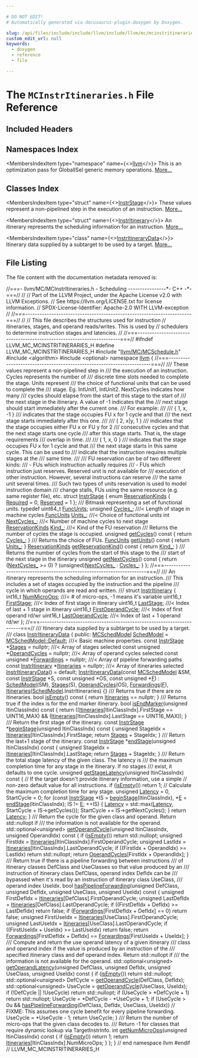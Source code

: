 ```yaml
---

# DO NOT EDIT!
# Automatically generated via docusaurus-plugin-doxygen by Doxygen.

slug: /api/files/include/include/llvm/include/llvm/mc/mcinstritineraries-h
custom_edit_url: null
keywords:
  - doxygen
  - reference
  - file

---
```





# The `MCInstrItineraries.h` File Reference

<DoxygenPage pluginConfig={pluginConfig}>



## Included Headers

<IncludesList>
<IncludesListItem
  filePath="llvm/MC/MCSchedule.h"
  permalink="/docs/api/files/include/include/llvm/include/llvm/mc/mcschedule-h"
  isLocal="true" />
<IncludesListItem
  filePath="algorithm"
  permalink=""
  isLocal="false" />
<IncludesListItem
  filePath="optional"
  permalink=""
  isLocal="false" />
</IncludesList>

## Namespaces Index

<MembersIndex>

<MembersIndexItem
  type="namespace"
  name={<><a href="/docs/api/namespaces/llvm">llvm</a></>}>
This is an optimization pass for GlobalISel generic memory operations. <a href="/docs/api/namespaces/llvm/#details">More...</a>
</MembersIndexItem>

</MembersIndex>

## Classes Index

<MembersIndex>

<MembersIndexItem
  type="struct"
  name={<><a href="/docs/api/structs/llvm/instrstage">InstrStage</a></>}>
These values represent a non-pipelined step in the execution of an instruction. <a href="/docs/api/structs/llvm/instrstage/#details">More...</a>
</MembersIndexItem>

<MembersIndexItem
  type="struct"
  name={<><a href="/docs/api/structs/llvm/instritinerary">InstrItinerary</a></>}>
An itinerary represents the scheduling information for an instruction. <a href="/docs/api/structs/llvm/instritinerary/#details">More...</a>
</MembersIndexItem>

<MembersIndexItem
  type="class"
  name={<><a href="/docs/api/classes/llvm/instritinerarydata">InstrItineraryData</a></>}>
Itinerary data supplied by a subtarget to be used by a target. <a href="/docs/api/classes/llvm/instritinerarydata/#details">More...</a>
</MembersIndexItem>

</MembersIndex>


## File Listing

The file content with the documentation metadata removed is:

<ProgramListing>

<Link id="l00001" /><CodeLine lineNumber="1"><Highlight kind="comment">//===- llvm/MC/MCInstrItineraries.h - Scheduling ----------------&#42;- C++ -&#42;-===//</Highlight><Highlight kind="normal"></Highlight></CodeLine>
<Link id="l00002" /><CodeLine lineNumber="2"><Highlight kind="normal"></Highlight><Highlight kind="comment">//</Highlight><Highlight kind="normal"></Highlight></CodeLine>
<Link id="l00003" /><CodeLine lineNumber="3"><Highlight kind="normal"></Highlight><Highlight kind="comment">// Part of the LLVM Project, under the Apache License v2.0 with LLVM Exceptions.</Highlight><Highlight kind="normal"></Highlight></CodeLine>
<Link id="l00004" /><CodeLine lineNumber="4"><Highlight kind="normal"></Highlight><Highlight kind="comment">// See https://llvm.org/LICENSE.txt for license information.</Highlight><Highlight kind="normal"></Highlight></CodeLine>
<Link id="l00005" /><CodeLine lineNumber="5"><Highlight kind="normal"></Highlight><Highlight kind="comment">// SPDX-License-Identifier: Apache-2.0 WITH LLVM-exception</Highlight><Highlight kind="normal"></Highlight></CodeLine>
<Link id="l00006" /><CodeLine lineNumber="6"><Highlight kind="normal"></Highlight><Highlight kind="comment">//</Highlight><Highlight kind="normal"></Highlight></CodeLine>
<Link id="l00007" /><CodeLine lineNumber="7"><Highlight kind="normal"></Highlight><Highlight kind="comment">//===----------------------------------------------------------------------===//</Highlight><Highlight kind="normal"></Highlight></CodeLine>
<Link id="l00008" /><CodeLine lineNumber="8"><Highlight kind="normal"></Highlight><Highlight kind="comment">//</Highlight><Highlight kind="normal"></Highlight></CodeLine>
<Link id="l00009" /><CodeLine lineNumber="9"><Highlight kind="normal"></Highlight><Highlight kind="comment">// This file describes the structures used for instruction</Highlight><Highlight kind="normal"></Highlight></CodeLine>
<Link id="l00010" /><CodeLine lineNumber="10"><Highlight kind="normal"></Highlight><Highlight kind="comment">// itineraries, stages, and operand reads/writes.  This is used by</Highlight><Highlight kind="normal"></Highlight></CodeLine>
<Link id="l00011" /><CodeLine lineNumber="11"><Highlight kind="normal"></Highlight><Highlight kind="comment">// schedulers to determine instruction stages and latencies.</Highlight><Highlight kind="normal"></Highlight></CodeLine>
<Link id="l00012" /><CodeLine lineNumber="12"><Highlight kind="normal"></Highlight><Highlight kind="comment">//</Highlight><Highlight kind="normal"></Highlight></CodeLine>
<Link id="l00013" /><CodeLine lineNumber="13"><Highlight kind="normal"></Highlight><Highlight kind="comment">//===----------------------------------------------------------------------===//</Highlight><Highlight kind="normal"></Highlight></CodeLine>
<Link id="l00014" /><CodeLine lineNumber="14"><Highlight kind="normal"></Highlight></CodeLine>
<Link id="l00015" /><CodeLine lineNumber="15"><Highlight kind="normal"></Highlight><Highlight kind="preprocessor">#ifndef LLVM&#95;MC&#95;MCINSTRITINERARIES&#95;H</Highlight><Highlight kind="normal"></Highlight></CodeLine>
<Link id="l00016" /><CodeLine lineNumber="16"><Highlight kind="normal"></Highlight><Highlight kind="preprocessor">#define LLVM&#95;MC&#95;MCINSTRITINERARIES&#95;H</Highlight><Highlight kind="normal"></Highlight></CodeLine>
<Link id="l00017" /><CodeLine lineNumber="17"><Highlight kind="normal"></Highlight></CodeLine>
<Link id="l00018" /><CodeLine lineNumber="18"><Highlight kind="normal"></Highlight><Highlight kind="preprocessor">#include &quot;<a href="/docs/api/files/include/include/llvm/include/llvm/mc/mcschedule-h">llvm/MC/MCSchedule.h</a>&quot;</Highlight><Highlight kind="normal"></Highlight></CodeLine>
<Link id="l00019" /><CodeLine lineNumber="19"><Highlight kind="normal"></Highlight><Highlight kind="preprocessor">#include &lt;algorithm&gt;</Highlight><Highlight kind="normal"></Highlight></CodeLine>
<Link id="l00020" /><CodeLine lineNumber="20"><Highlight kind="normal"></Highlight><Highlight kind="preprocessor">#include &lt;optional&gt;</Highlight><Highlight kind="normal"></Highlight></CodeLine>
<Link id="l00021" /><CodeLine lineNumber="21"><Highlight kind="normal"></Highlight></CodeLine>
<Link id="l00022" /><CodeLine lineNumber="22"><Highlight kind="normal"></Highlight><Highlight kind="keyword">namespace </Highlight><Highlight kind="normal"><a href="/docs/api/namespaces/llvm">llvm</a> &#123;</Highlight></CodeLine>
<Link id="l00023" /><CodeLine lineNumber="23"><Highlight kind="normal"></Highlight></CodeLine>
<Link id="l00024" /><CodeLine lineNumber="24"><Highlight kind="normal"></Highlight><Highlight kind="comment">//===----------------------------------------------------------------------===//</Highlight><Highlight kind="comment"></Highlight></CodeLine>
<Link id="l00025" /><CodeLine lineNumber="25"><Highlight kind="comment">/// These values represent a non-pipelined step in</Highlight></CodeLine>
<Link id="l00026" /><CodeLine lineNumber="26"><Highlight kind="comment">/// the execution of an instruction.  Cycles represents the number of</Highlight></CodeLine>
<Link id="l00027" /><CodeLine lineNumber="27"><Highlight kind="comment">/// discrete time slots needed to complete the stage.  Units represent</Highlight></CodeLine>
<Link id="l00028" /><CodeLine lineNumber="28"><Highlight kind="comment">/// the choice of functional units that can be used to complete the</Highlight></CodeLine>
<Link id="l00029" /><CodeLine lineNumber="29"><Highlight kind="comment">/// stage.  Eg. IntUnit1, IntUnit2. NextCycles indicates how many</Highlight></CodeLine>
<Link id="l00030" /><CodeLine lineNumber="30"><Highlight kind="comment">/// cycles should elapse from the start of this stage to the start of</Highlight></CodeLine>
<Link id="l00031" /><CodeLine lineNumber="31"><Highlight kind="comment">/// the next stage in the itinerary. A value of -1 indicates that the</Highlight></CodeLine>
<Link id="l00032" /><CodeLine lineNumber="32"><Highlight kind="comment">/// next stage should start immediately after the current one.</Highlight></CodeLine>
<Link id="l00033" /><CodeLine lineNumber="33"><Highlight kind="comment">/// For example:</Highlight></CodeLine>
<Link id="l00034" /><CodeLine lineNumber="34"><Highlight kind="comment">///</Highlight></CodeLine>
<Link id="l00035" /><CodeLine lineNumber="35"><Highlight kind="comment">///   &#123; 1, x, -1 &#125;</Highlight></CodeLine>
<Link id="l00036" /><CodeLine lineNumber="36"><Highlight kind="comment">///      indicates that the stage occupies FU x for 1 cycle and that</Highlight></CodeLine>
<Link id="l00037" /><CodeLine lineNumber="37"><Highlight kind="comment">///      the next stage starts immediately after this one.</Highlight></CodeLine>
<Link id="l00038" /><CodeLine lineNumber="38"><Highlight kind="comment">///</Highlight></CodeLine>
<Link id="l00039" /><CodeLine lineNumber="39"><Highlight kind="comment">///   &#123; 2, x|y, 1 &#125;</Highlight></CodeLine>
<Link id="l00040" /><CodeLine lineNumber="40"><Highlight kind="comment">///      indicates that the stage occupies either FU x or FU y for 2</Highlight></CodeLine>
<Link id="l00041" /><CodeLine lineNumber="41"><Highlight kind="comment">///      consecutive cycles and that the next stage starts one cycle</Highlight></CodeLine>
<Link id="l00042" /><CodeLine lineNumber="42"><Highlight kind="comment">///      after this stage starts. That is, the stage requirements</Highlight></CodeLine>
<Link id="l00043" /><CodeLine lineNumber="43"><Highlight kind="comment">///      overlap in time.</Highlight></CodeLine>
<Link id="l00044" /><CodeLine lineNumber="44"><Highlight kind="comment">///</Highlight></CodeLine>
<Link id="l00045" /><CodeLine lineNumber="45"><Highlight kind="comment">///   &#123; 1, x, 0 &#125;</Highlight></CodeLine>
<Link id="l00046" /><CodeLine lineNumber="46"><Highlight kind="comment">///      indicates that the stage occupies FU x for 1 cycle and that</Highlight></CodeLine>
<Link id="l00047" /><CodeLine lineNumber="47"><Highlight kind="comment">///      the next stage starts in this same cycle. This can be used to</Highlight></CodeLine>
<Link id="l00048" /><CodeLine lineNumber="48"><Highlight kind="comment">///      indicate that the instruction requires multiple stages at the</Highlight></CodeLine>
<Link id="l00049" /><CodeLine lineNumber="49"><Highlight kind="comment">///      same time.</Highlight></CodeLine>
<Link id="l00050" /><CodeLine lineNumber="50"><Highlight kind="comment">///</Highlight></CodeLine>
<Link id="l00051" /><CodeLine lineNumber="51"><Highlight kind="comment">/// FU reservation can be of two different kinds:</Highlight></CodeLine>
<Link id="l00052" /><CodeLine lineNumber="52"><Highlight kind="comment">///  - FUs which instruction actually requires</Highlight></CodeLine>
<Link id="l00053" /><CodeLine lineNumber="53"><Highlight kind="comment">///  - FUs which instruction just reserves. Reserved unit is not available for</Highlight></CodeLine>
<Link id="l00054" /><CodeLine lineNumber="54"><Highlight kind="comment">///    execution of other instruction. However, several instructions can reserve</Highlight></CodeLine>
<Link id="l00055" /><CodeLine lineNumber="55"><Highlight kind="comment">///    the same unit several times.</Highlight></CodeLine>
<Link id="l00056" /><CodeLine lineNumber="56"><Highlight kind="comment">/// Such two types of units reservation is used to model instruction domain</Highlight></CodeLine>
<Link id="l00057" /><CodeLine lineNumber="57"><Highlight kind="comment">/// change stalls, FUs using the same resource (e.g. same register file), etc.</Highlight><Highlight kind="normal"></Highlight></CodeLine>
<Link id="l00058" /><CodeLine lineNumber="58"><Highlight kind="normal"></Highlight></CodeLine>
<Link id="l00059" /><CodeLine lineNumber="59" lineLink="/docs/api/structs/llvm/instrstage"><Highlight kind="normal"></Highlight><Highlight kind="keyword">struct </Highlight><Highlight kind="normal"><a href="/docs/api/structs/llvm/instrstage">InstrStage</a> &#123;</Highlight></CodeLine>
<Link id="l00060" /><CodeLine lineNumber="60" lineLink="/docs/api/structs/llvm/instrstage/#a0c36089f8d92b1bcb9c0a582d42aa106"><Highlight kind="normal">  </Highlight><Highlight kind="keyword">enum</Highlight><Highlight kind="normal"> <a href="/docs/api/structs/llvm/instrstage/#a0c36089f8d92b1bcb9c0a582d42aa106">ReservationKinds</a> &#123;</Highlight></CodeLine>
<Link id="l00061" /><CodeLine lineNumber="61" lineLink="/docs/api/structs/llvm/instrstage/#a0c36089f8d92b1bcb9c0a582d42aa106a7774578153e4ca5a7299d1f42395ae6e"><Highlight kind="normal">    <a href="/docs/api/structs/llvm/instrstage/#a0c36089f8d92b1bcb9c0a582d42aa106a7774578153e4ca5a7299d1f42395ae6e">Required</a> = 0,</Highlight></CodeLine>
<Link id="l00062" /><CodeLine lineNumber="62" lineLink="/docs/api/structs/llvm/instrstage/#a0c36089f8d92b1bcb9c0a582d42aa106adb675fc15885dfb7a1666cc046ac7ba5"><Highlight kind="normal">    <a href="/docs/api/structs/llvm/instrstage/#a0c36089f8d92b1bcb9c0a582d42aa106adb675fc15885dfb7a1666cc046ac7ba5">Reserved</a> = 1</Highlight></CodeLine>
<Link id="l00063" /><CodeLine lineNumber="63"><Highlight kind="normal">  &#125;;</Highlight></CodeLine>
<Link id="l00064" /><CodeLine lineNumber="64"><Highlight kind="normal"></Highlight><Highlight kind="comment"></Highlight></CodeLine>
<Link id="l00065" /><CodeLine lineNumber="65"><Highlight kind="comment">  /// Bitmask representing a set of functional units.</Highlight><Highlight kind="normal"></Highlight></CodeLine>
<Link id="l00066" /><CodeLine lineNumber="66" lineLink="/docs/api/structs/llvm/instrstage/#a28207c85d95c7a0d901b2d8dbc37b6e3"><Highlight kind="normal">  </Highlight><Highlight kind="keyword">typedef</Highlight><Highlight kind="normal"> uint64&#95;t <a href="/docs/api/structs/llvm/instrstage/#a28207c85d95c7a0d901b2d8dbc37b6e3">FuncUnits</a>;</Highlight></CodeLine>
<Link id="l00067" /><CodeLine lineNumber="67"><Highlight kind="normal"></Highlight></CodeLine>
<Link id="l00068" /><CodeLine lineNumber="68" lineLink="/docs/api/structs/llvm/instrstage/#aa8614d31923c695646f6e53413e25aca"><Highlight kind="normal">  </Highlight><Highlight kind="keywordtype">unsigned</Highlight><Highlight kind="normal"> <a href="/docs/api/structs/llvm/instrstage/#aa8614d31923c695646f6e53413e25aca">Cycles&#95;</a>;  </Highlight><Highlight kind="comment">///&lt; Length of stage in machine cycles</Highlight><Highlight kind="normal"></Highlight></CodeLine>
<Link id="l00069" /><CodeLine lineNumber="69" lineLink="/docs/api/structs/llvm/instrstage/#a91dae4825b72bebff6c096e43cf4323b"><Highlight kind="normal">  <a href="/docs/api/structs/llvm/instrstage/#a28207c85d95c7a0d901b2d8dbc37b6e3">FuncUnits</a> <a href="/docs/api/structs/llvm/instrstage/#a91dae4825b72bebff6c096e43cf4323b">Units&#95;</a>;  </Highlight><Highlight kind="comment">///&lt; Choice of functional units</Highlight><Highlight kind="normal"></Highlight></CodeLine>
<Link id="l00070" /><CodeLine lineNumber="70" lineLink="/docs/api/structs/llvm/instrstage/#af3857eab7c0ff1a4733397f8d0f8b18e"><Highlight kind="normal">  </Highlight><Highlight kind="keywordtype">int</Highlight><Highlight kind="normal"> <a href="/docs/api/structs/llvm/instrstage/#af3857eab7c0ff1a4733397f8d0f8b18e">NextCycles&#95;</a>;   </Highlight><Highlight kind="comment">///&lt; Number of machine cycles to next stage</Highlight><Highlight kind="normal"></Highlight></CodeLine>
<Link id="l00071" /><CodeLine lineNumber="71" lineLink="/docs/api/structs/llvm/instrstage/#af5320a11af396a0abeddfce816e119ac"><Highlight kind="normal">  <a href="/docs/api/structs/llvm/instrstage/#a0c36089f8d92b1bcb9c0a582d42aa106">ReservationKinds</a> <a href="/docs/api/structs/llvm/instrstage/#af5320a11af396a0abeddfce816e119ac">Kind&#95;</a>; </Highlight><Highlight kind="comment">///&lt; Kind of the FU reservation</Highlight><Highlight kind="normal"></Highlight></CodeLine>
<Link id="l00072" /><CodeLine lineNumber="72"><Highlight kind="normal"></Highlight><Highlight kind="comment"></Highlight></CodeLine>
<Link id="l00073" /><CodeLine lineNumber="73"><Highlight kind="comment">  /// Returns the number of cycles the stage is occupied.</Highlight><Highlight kind="normal"></Highlight></CodeLine>
<Link id="l00074" /><CodeLine lineNumber="74" lineLink="/docs/api/structs/llvm/instrstage/#aebf0765776840275f39418c68660b53a"><Highlight kind="normal">  </Highlight><Highlight kind="keywordtype">unsigned</Highlight><Highlight kind="normal"> <a href="/docs/api/structs/llvm/instrstage/#aebf0765776840275f39418c68660b53a">getCycles</a>()</Highlight><Highlight kind="keyword"> const </Highlight><Highlight kind="normal">&#123;</Highlight></CodeLine>
<Link id="l00075" /><CodeLine lineNumber="75"><Highlight kind="normal">    </Highlight><Highlight kind="keywordflow">return</Highlight><Highlight kind="normal"> <a href="/docs/api/structs/llvm/instrstage/#aa8614d31923c695646f6e53413e25aca">Cycles&#95;</a>;</Highlight></CodeLine>
<Link id="l00076" /><CodeLine lineNumber="76"><Highlight kind="normal">  &#125;</Highlight></CodeLine>
<Link id="l00077" /><CodeLine lineNumber="77"><Highlight kind="normal"></Highlight><Highlight kind="comment"></Highlight></CodeLine>
<Link id="l00078" /><CodeLine lineNumber="78"><Highlight kind="comment">  /// Returns the choice of FUs.</Highlight><Highlight kind="normal"></Highlight></CodeLine>
<Link id="l00079" /><CodeLine lineNumber="79" lineLink="/docs/api/structs/llvm/instrstage/#a8142eb541d0907bee0312e4b5421f62a"><Highlight kind="normal">  <a href="/docs/api/structs/llvm/instrstage/#a28207c85d95c7a0d901b2d8dbc37b6e3">FuncUnits</a> <a href="/docs/api/structs/llvm/instrstage/#a8142eb541d0907bee0312e4b5421f62a">getUnits</a>()</Highlight><Highlight kind="keyword"> const </Highlight><Highlight kind="normal">&#123;</Highlight></CodeLine>
<Link id="l00080" /><CodeLine lineNumber="80"><Highlight kind="normal">    </Highlight><Highlight kind="keywordflow">return</Highlight><Highlight kind="normal"> <a href="/docs/api/structs/llvm/instrstage/#a91dae4825b72bebff6c096e43cf4323b">Units&#95;</a>;</Highlight></CodeLine>
<Link id="l00081" /><CodeLine lineNumber="81"><Highlight kind="normal">  &#125;</Highlight></CodeLine>
<Link id="l00082" /><CodeLine lineNumber="82"><Highlight kind="normal"></Highlight></CodeLine>
<Link id="l00083" /><CodeLine lineNumber="83" lineLink="/docs/api/structs/llvm/instrstage/#a8fe8e670a185825427da4f9566bc7639"><Highlight kind="normal">  <a href="/docs/api/structs/llvm/instrstage/#a0c36089f8d92b1bcb9c0a582d42aa106">ReservationKinds</a> <a href="/docs/api/structs/llvm/instrstage/#a8fe8e670a185825427da4f9566bc7639">getReservationKind</a>()</Highlight><Highlight kind="keyword"> const </Highlight><Highlight kind="normal">&#123;</Highlight></CodeLine>
<Link id="l00084" /><CodeLine lineNumber="84"><Highlight kind="normal">    </Highlight><Highlight kind="keywordflow">return</Highlight><Highlight kind="normal"> <a href="/docs/api/structs/llvm/instrstage/#af5320a11af396a0abeddfce816e119ac">Kind&#95;</a>;</Highlight></CodeLine>
<Link id="l00085" /><CodeLine lineNumber="85"><Highlight kind="normal">  &#125;</Highlight></CodeLine>
<Link id="l00086" /><CodeLine lineNumber="86"><Highlight kind="normal"></Highlight><Highlight kind="comment"></Highlight></CodeLine>
<Link id="l00087" /><CodeLine lineNumber="87"><Highlight kind="comment">  /// Returns the number of cycles from the start of this stage to the</Highlight></CodeLine>
<Link id="l00088" /><CodeLine lineNumber="88"><Highlight kind="comment">  /// start of the next stage in the itinerary</Highlight><Highlight kind="normal"></Highlight></CodeLine>
<Link id="l00089" /><CodeLine lineNumber="89" lineLink="/docs/api/structs/llvm/instrstage/#a5aa7dea955d1ca8ddc402be471a188af"><Highlight kind="normal">  </Highlight><Highlight kind="keywordtype">unsigned</Highlight><Highlight kind="normal"> <a href="/docs/api/structs/llvm/instrstage/#a5aa7dea955d1ca8ddc402be471a188af">getNextCycles</a>()</Highlight><Highlight kind="keyword"> const </Highlight><Highlight kind="normal">&#123;</Highlight></CodeLine>
<Link id="l00090" /><CodeLine lineNumber="90"><Highlight kind="normal">    </Highlight><Highlight kind="keywordflow">return</Highlight><Highlight kind="normal"> (<a href="/docs/api/structs/llvm/instrstage/#af3857eab7c0ff1a4733397f8d0f8b18e">NextCycles&#95;</a> &gt;= 0) ? (unsigned)<a href="/docs/api/structs/llvm/instrstage/#af3857eab7c0ff1a4733397f8d0f8b18e">NextCycles&#95;</a> : <a href="/docs/api/structs/llvm/instrstage/#aa8614d31923c695646f6e53413e25aca">Cycles&#95;</a>;</Highlight></CodeLine>
<Link id="l00091" /><CodeLine lineNumber="91"><Highlight kind="normal">  &#125;</Highlight></CodeLine>
<Link id="l00092" /><CodeLine lineNumber="92"><Highlight kind="normal">&#125;;</Highlight></CodeLine>
<Link id="l00093" /><CodeLine lineNumber="93"><Highlight kind="normal"></Highlight></CodeLine>
<Link id="l00094" /><CodeLine lineNumber="94"><Highlight kind="normal"></Highlight><Highlight kind="comment">//===----------------------------------------------------------------------===//</Highlight><Highlight kind="comment"></Highlight></CodeLine>
<Link id="l00095" /><CodeLine lineNumber="95"><Highlight kind="comment">/// An itinerary represents the scheduling information for an instruction.</Highlight></CodeLine>
<Link id="l00096" /><CodeLine lineNumber="96"><Highlight kind="comment">/// This includes a set of stages occupied by the instruction and the pipeline</Highlight></CodeLine>
<Link id="l00097" /><CodeLine lineNumber="97"><Highlight kind="comment">/// cycle in which operands are read and written.</Highlight></CodeLine>
<Link id="l00098" /><CodeLine lineNumber="98"><Highlight kind="comment">///</Highlight><Highlight kind="normal"></Highlight></CodeLine>
<Link id="l00099" /><CodeLine lineNumber="99" lineLink="/docs/api/structs/llvm/instritinerary"><Highlight kind="normal"></Highlight><Highlight kind="keyword">struct </Highlight><Highlight kind="normal"><a href="/docs/api/structs/llvm/instritinerary">InstrItinerary</a> &#123;</Highlight></CodeLine>
<Link id="l00100" /><CodeLine lineNumber="100" lineLink="/docs/api/structs/llvm/instritinerary/#ab5722223e783802fc7c3cfb7cdd98025"><Highlight kind="normal">  int16&#95;t  <a href="/docs/api/structs/llvm/instritinerary/#ab5722223e783802fc7c3cfb7cdd98025">NumMicroOps</a>;        </Highlight><Highlight kind="comment">///&lt; # of micro-ops, -1 means it&#39;s variable</Highlight><Highlight kind="normal"></Highlight></CodeLine>
<Link id="l00101" /><CodeLine lineNumber="101" lineLink="/docs/api/structs/llvm/instritinerary/#ab38a073e4042fb9d126a2d3df85da0bc"><Highlight kind="normal">  uint16&#95;t <a href="/docs/api/structs/llvm/instritinerary/#ab38a073e4042fb9d126a2d3df85da0bc">FirstStage</a>;         </Highlight><Highlight kind="comment">///&lt; Index of first stage in itinerary</Highlight><Highlight kind="normal"></Highlight></CodeLine>
<Link id="l00102" /><CodeLine lineNumber="102" lineLink="/docs/api/structs/llvm/instritinerary/#abbb5d8755dad51fc9c45c83238caef59"><Highlight kind="normal">  uint16&#95;t <a href="/docs/api/structs/llvm/instritinerary/#abbb5d8755dad51fc9c45c83238caef59">LastStage</a>;          </Highlight><Highlight kind="comment">///&lt; Index of last + 1 stage in itinerary</Highlight><Highlight kind="normal"></Highlight></CodeLine>
<Link id="l00103" /><CodeLine lineNumber="103" lineLink="/docs/api/structs/llvm/instritinerary/#a51c62937170bb6afcfa530a01bb97641"><Highlight kind="normal">  uint16&#95;t <a href="/docs/api/structs/llvm/instritinerary/#a51c62937170bb6afcfa530a01bb97641">FirstOperandCycle</a>;  </Highlight><Highlight kind="comment">///&lt; Index of first operand rd/wr</Highlight><Highlight kind="normal"></Highlight></CodeLine>
<Link id="l00104" /><CodeLine lineNumber="104" lineLink="/docs/api/structs/llvm/instritinerary/#a2d7fd5ca15ffa501b64cca12241b8177"><Highlight kind="normal">  uint16&#95;t <a href="/docs/api/structs/llvm/instritinerary/#a2d7fd5ca15ffa501b64cca12241b8177">LastOperandCycle</a>;   </Highlight><Highlight kind="comment">///&lt; Index of last + 1 operand rd/wr</Highlight><Highlight kind="normal"></Highlight></CodeLine>
<Link id="l00105" /><CodeLine lineNumber="105"><Highlight kind="normal">&#125;;</Highlight></CodeLine>
<Link id="l00106" /><CodeLine lineNumber="106"><Highlight kind="normal"></Highlight></CodeLine>
<Link id="l00107" /><CodeLine lineNumber="107"><Highlight kind="normal"></Highlight><Highlight kind="comment">//===----------------------------------------------------------------------===//</Highlight><Highlight kind="comment"></Highlight></CodeLine>
<Link id="l00108" /><CodeLine lineNumber="108"><Highlight kind="comment">/// Itinerary data supplied by a subtarget to be used by a target.</Highlight></CodeLine>
<Link id="l00109" /><CodeLine lineNumber="109"><Highlight kind="comment">///</Highlight><Highlight kind="normal"></Highlight></CodeLine>
<Link id="l00110" /><CodeLine lineNumber="110" lineLink="/docs/api/classes/llvm/instritinerarydata"><Highlight kind="normal"></Highlight><Highlight kind="keyword">class </Highlight><Highlight kind="normal"><a href="/docs/api/classes/llvm/instritinerarydata/#ac56cf30888e6ece9481d748dc06eca78">InstrItineraryData</a> &#123;</Highlight></CodeLine>
<Link id="l00111" /><CodeLine lineNumber="111"><Highlight kind="normal"></Highlight><Highlight kind="keyword">public</Highlight><Highlight kind="normal">:</Highlight></CodeLine>
<Link id="l00112" /><CodeLine lineNumber="112" lineLink="/docs/api/classes/llvm/instritinerarydata/#a869c0916b27a3b9990abe48e2ff9b3c6"><Highlight kind="normal">  <a href="/docs/api/structs/llvm/mcschedmodel">MCSchedModel</a> <a href="/docs/api/classes/llvm/instritinerarydata/#a869c0916b27a3b9990abe48e2ff9b3c6">SchedModel</a> =</Highlight></CodeLine>
<Link id="l00113" /><CodeLine lineNumber="113"><Highlight kind="normal">      <a href="/docs/api/structs/llvm/mcschedmodel/#a090d8f8a40ae8bd7f4ac776d186d0203">MCSchedModel::Default</a>;               </Highlight><Highlight kind="comment">///&lt; Basic machine properties.</Highlight><Highlight kind="normal"></Highlight></CodeLine>
<Link id="l00114" /><CodeLine lineNumber="114" lineLink="/docs/api/classes/llvm/instritinerarydata/#a2a932c41180f005df409d7a78ab84d45"><Highlight kind="normal">  </Highlight><Highlight kind="keyword">const</Highlight><Highlight kind="normal"> <a href="/docs/api/structs/llvm/instrstage">InstrStage</a> &#42;<a href="/docs/api/classes/llvm/instritinerarydata/#a2a932c41180f005df409d7a78ab84d45">Stages</a> = </Highlight><Highlight kind="keyword">nullptr</Highlight><Highlight kind="normal">;      </Highlight><Highlight kind="comment">///&lt; Array of stages selected</Highlight><Highlight kind="normal"></Highlight></CodeLine>
<Link id="l00115" /><CodeLine lineNumber="115" lineLink="/docs/api/classes/llvm/instritinerarydata/#ae7f429bbda07a9bc2cec72092dfd1a97"><Highlight kind="normal">  </Highlight><Highlight kind="keyword">const</Highlight><Highlight kind="normal"> </Highlight><Highlight kind="keywordtype">unsigned</Highlight><Highlight kind="normal"> &#42;<a href="/docs/api/classes/llvm/instritinerarydata/#ae7f429bbda07a9bc2cec72092dfd1a97">OperandCycles</a> = </Highlight><Highlight kind="keyword">nullptr</Highlight><Highlight kind="normal">; </Highlight><Highlight kind="comment">///&lt; Array of operand cycles selected</Highlight><Highlight kind="normal"></Highlight></CodeLine>
<Link id="l00116" /><CodeLine lineNumber="116" lineLink="/docs/api/classes/llvm/instritinerarydata/#ac2d1dc9148e002610c21c5644f412eeb"><Highlight kind="normal">  </Highlight><Highlight kind="keyword">const</Highlight><Highlight kind="normal"> </Highlight><Highlight kind="keywordtype">unsigned</Highlight><Highlight kind="normal"> &#42;<a href="/docs/api/classes/llvm/instritinerarydata/#ac2d1dc9148e002610c21c5644f412eeb">Forwardings</a> = </Highlight><Highlight kind="keyword">nullptr</Highlight><Highlight kind="normal">; </Highlight><Highlight kind="comment">///&lt; Array of pipeline forwarding paths</Highlight><Highlight kind="normal"></Highlight></CodeLine>
<Link id="l00117" /><CodeLine lineNumber="117" lineLink="/docs/api/classes/llvm/instritinerarydata/#af1bc954cd72ba2c13fd0d00fd47343a9"><Highlight kind="normal">  </Highlight><Highlight kind="keyword">const</Highlight><Highlight kind="normal"> <a href="/docs/api/structs/llvm/instritinerary">InstrItinerary</a> &#42;<a href="/docs/api/classes/llvm/instritinerarydata/#af1bc954cd72ba2c13fd0d00fd47343a9">Itineraries</a> =</Highlight></CodeLine>
<Link id="l00118" /><CodeLine lineNumber="118"><Highlight kind="normal">      </Highlight><Highlight kind="keyword">nullptr</Highlight><Highlight kind="normal">; </Highlight><Highlight kind="comment">///&lt; Array of itineraries selected</Highlight><Highlight kind="normal"></Highlight></CodeLine>
<Link id="l00119" /><CodeLine lineNumber="119"><Highlight kind="normal"></Highlight></CodeLine>
<Link id="l00120" /><CodeLine lineNumber="120" lineLink="/docs/api/classes/llvm/instritinerarydata/#ac56cf30888e6ece9481d748dc06eca78"><Highlight kind="normal">  <a href="/docs/api/classes/llvm/instritinerarydata/#ac56cf30888e6ece9481d748dc06eca78">InstrItineraryData</a>() = </Highlight><Highlight kind="keywordflow">default</Highlight><Highlight kind="normal">;</Highlight></CodeLine>
<Link id="l00121" /><CodeLine lineNumber="121" lineLink="/docs/api/classes/llvm/instritinerarydata/#ab8232a821e649877de8f0db96cc5afac"><Highlight kind="normal">  <a href="/docs/api/classes/llvm/instritinerarydata/#ab8232a821e649877de8f0db96cc5afac">InstrItineraryData</a>(</Highlight><Highlight kind="keyword">const</Highlight><Highlight kind="normal"> <a href="/docs/api/structs/llvm/mcschedmodel">MCSchedModel</a> &amp;SM, </Highlight><Highlight kind="keyword">const</Highlight><Highlight kind="normal"> <a href="/docs/api/structs/llvm/instrstage">InstrStage</a> &#42;S,</Highlight></CodeLine>
<Link id="l00122" /><CodeLine lineNumber="122"><Highlight kind="normal">                     </Highlight><Highlight kind="keyword">const</Highlight><Highlight kind="normal"> </Highlight><Highlight kind="keywordtype">unsigned</Highlight><Highlight kind="normal"> &#42;OS, </Highlight><Highlight kind="keyword">const</Highlight><Highlight kind="normal"> </Highlight><Highlight kind="keywordtype">unsigned</Highlight><Highlight kind="normal"> &#42;<a href="/docs/api/files/lib/lib/support/md5-cpp/#a96d73bbd7af15cb1fc38c3f4a3bd82e9">F</a>)</Highlight></CodeLine>
<Link id="l00123" /><CodeLine lineNumber="123"><Highlight kind="normal">    : <a href="/docs/api/classes/llvm/instritinerarydata/#a869c0916b27a3b9990abe48e2ff9b3c6">SchedModel</a>(SM), <a href="/docs/api/classes/llvm/instritinerarydata/#a2a932c41180f005df409d7a78ab84d45">Stages</a>(S), <a href="/docs/api/classes/llvm/instritinerarydata/#ae7f429bbda07a9bc2cec72092dfd1a97">OperandCycles</a>(OS), <a href="/docs/api/classes/llvm/instritinerarydata/#ac2d1dc9148e002610c21c5644f412eeb">Forwardings</a>(<a href="/docs/api/files/lib/lib/support/md5-cpp/#a96d73bbd7af15cb1fc38c3f4a3bd82e9">F</a>),</Highlight></CodeLine>
<Link id="l00124" /><CodeLine lineNumber="124"><Highlight kind="normal">      <a href="/docs/api/classes/llvm/instritinerarydata/#af1bc954cd72ba2c13fd0d00fd47343a9">Itineraries</a>(<a href="/docs/api/classes/llvm/instritinerarydata/#a869c0916b27a3b9990abe48e2ff9b3c6">SchedModel</a>.InstrItineraries) &#123;&#125;</Highlight></CodeLine>
<Link id="l00125" /><CodeLine lineNumber="125"><Highlight kind="normal"></Highlight><Highlight kind="comment"></Highlight></CodeLine>
<Link id="l00126" /><CodeLine lineNumber="126"><Highlight kind="comment">  /// Returns true if there are no itineraries.</Highlight><Highlight kind="normal"></Highlight></CodeLine>
<Link id="l00127" /><CodeLine lineNumber="127" lineLink="/docs/api/classes/llvm/instritinerarydata/#affe6bc9136f849e9b46fbccf620b3409"><Highlight kind="normal">  </Highlight><Highlight kind="keywordtype">bool</Highlight><Highlight kind="normal"> <a href="/docs/api/classes/llvm/instritinerarydata/#affe6bc9136f849e9b46fbccf620b3409">isEmpty</a>()</Highlight><Highlight kind="keyword"> const </Highlight><Highlight kind="normal">&#123; </Highlight><Highlight kind="keywordflow">return</Highlight><Highlight kind="normal"> <a href="/docs/api/classes/llvm/instritinerarydata/#af1bc954cd72ba2c13fd0d00fd47343a9">Itineraries</a> == </Highlight><Highlight kind="keyword">nullptr</Highlight><Highlight kind="normal">; &#125;</Highlight></CodeLine>
<Link id="l00128" /><CodeLine lineNumber="128"><Highlight kind="normal"></Highlight><Highlight kind="comment"></Highlight></CodeLine>
<Link id="l00129" /><CodeLine lineNumber="129"><Highlight kind="comment">  /// Returns true if the index is for the end marker itinerary.</Highlight><Highlight kind="normal"></Highlight></CodeLine>
<Link id="l00130" /><CodeLine lineNumber="130" lineLink="/docs/api/classes/llvm/instritinerarydata/#a5444e9509ebf2f90a116001248300120"><Highlight kind="normal">  </Highlight><Highlight kind="keywordtype">bool</Highlight><Highlight kind="normal"> <a href="/docs/api/classes/llvm/instritinerarydata/#a5444e9509ebf2f90a116001248300120">isEndMarker</a>(</Highlight><Highlight kind="keywordtype">unsigned</Highlight><Highlight kind="normal"> ItinClassIndx)</Highlight><Highlight kind="keyword"> const </Highlight><Highlight kind="normal">&#123;</Highlight></CodeLine>
<Link id="l00131" /><CodeLine lineNumber="131"><Highlight kind="normal">    </Highlight><Highlight kind="keywordflow">return</Highlight><Highlight kind="normal"> ((<a href="/docs/api/classes/llvm/instritinerarydata/#af1bc954cd72ba2c13fd0d00fd47343a9">Itineraries</a>&#91;ItinClassIndx&#93;.FirstStage == UINT16&#95;MAX) &amp;&amp;</Highlight></CodeLine>
<Link id="l00132" /><CodeLine lineNumber="132"><Highlight kind="normal">            (<a href="/docs/api/classes/llvm/instritinerarydata/#af1bc954cd72ba2c13fd0d00fd47343a9">Itineraries</a>&#91;ItinClassIndx&#93;.LastStage == UINT16&#95;MAX));</Highlight></CodeLine>
<Link id="l00133" /><CodeLine lineNumber="133"><Highlight kind="normal">  &#125;</Highlight></CodeLine>
<Link id="l00134" /><CodeLine lineNumber="134"><Highlight kind="normal"></Highlight><Highlight kind="comment"></Highlight></CodeLine>
<Link id="l00135" /><CodeLine lineNumber="135"><Highlight kind="comment">  /// Return the first stage of the itinerary.</Highlight><Highlight kind="normal"></Highlight></CodeLine>
<Link id="l00136" /><CodeLine lineNumber="136" lineLink="/docs/api/classes/llvm/instritinerarydata/#a7327da535eb156175c5a9ec7b7fea629"><Highlight kind="normal">  </Highlight><Highlight kind="keyword">const</Highlight><Highlight kind="normal"> <a href="/docs/api/structs/llvm/instrstage">InstrStage</a> &#42;<a href="/docs/api/classes/llvm/instritinerarydata/#a7327da535eb156175c5a9ec7b7fea629">beginStage</a>(</Highlight><Highlight kind="keywordtype">unsigned</Highlight><Highlight kind="normal"> ItinClassIndx)</Highlight><Highlight kind="keyword"> const </Highlight><Highlight kind="normal">&#123;</Highlight></CodeLine>
<Link id="l00137" /><CodeLine lineNumber="137"><Highlight kind="normal">    </Highlight><Highlight kind="keywordtype">unsigned</Highlight><Highlight kind="normal"> StageIdx = <a href="/docs/api/classes/llvm/instritinerarydata/#af1bc954cd72ba2c13fd0d00fd47343a9">Itineraries</a>&#91;ItinClassIndx&#93;.FirstStage;</Highlight></CodeLine>
<Link id="l00138" /><CodeLine lineNumber="138"><Highlight kind="normal">    </Highlight><Highlight kind="keywordflow">return</Highlight><Highlight kind="normal"> <a href="/docs/api/classes/llvm/instritinerarydata/#a2a932c41180f005df409d7a78ab84d45">Stages</a> + StageIdx;</Highlight></CodeLine>
<Link id="l00139" /><CodeLine lineNumber="139"><Highlight kind="normal">  &#125;</Highlight></CodeLine>
<Link id="l00140" /><CodeLine lineNumber="140"><Highlight kind="normal"></Highlight><Highlight kind="comment"></Highlight></CodeLine>
<Link id="l00141" /><CodeLine lineNumber="141"><Highlight kind="comment">  /// Return the last+1 stage of the itinerary.</Highlight><Highlight kind="normal"></Highlight></CodeLine>
<Link id="l00142" /><CodeLine lineNumber="142" lineLink="/docs/api/classes/llvm/instritinerarydata/#adb4cf1d46c5e7c0f1f877c2cd4f834a8"><Highlight kind="normal">  </Highlight><Highlight kind="keyword">const</Highlight><Highlight kind="normal"> <a href="/docs/api/structs/llvm/instrstage">InstrStage</a> &#42;<a href="/docs/api/classes/llvm/instritinerarydata/#adb4cf1d46c5e7c0f1f877c2cd4f834a8">endStage</a>(</Highlight><Highlight kind="keywordtype">unsigned</Highlight><Highlight kind="normal"> ItinClassIndx)</Highlight><Highlight kind="keyword"> const </Highlight><Highlight kind="normal">&#123;</Highlight></CodeLine>
<Link id="l00143" /><CodeLine lineNumber="143"><Highlight kind="normal">    </Highlight><Highlight kind="keywordtype">unsigned</Highlight><Highlight kind="normal"> StageIdx = <a href="/docs/api/classes/llvm/instritinerarydata/#af1bc954cd72ba2c13fd0d00fd47343a9">Itineraries</a>&#91;ItinClassIndx&#93;.LastStage;</Highlight></CodeLine>
<Link id="l00144" /><CodeLine lineNumber="144"><Highlight kind="normal">    </Highlight><Highlight kind="keywordflow">return</Highlight><Highlight kind="normal"> <a href="/docs/api/classes/llvm/instritinerarydata/#a2a932c41180f005df409d7a78ab84d45">Stages</a> + StageIdx;</Highlight></CodeLine>
<Link id="l00145" /><CodeLine lineNumber="145"><Highlight kind="normal">  &#125;</Highlight></CodeLine>
<Link id="l00146" /><CodeLine lineNumber="146"><Highlight kind="normal"></Highlight><Highlight kind="comment"></Highlight></CodeLine>
<Link id="l00147" /><CodeLine lineNumber="147"><Highlight kind="comment">  /// Return the total stage latency of the given class.  The latency is</Highlight></CodeLine>
<Link id="l00148" /><CodeLine lineNumber="148"><Highlight kind="comment">  /// the maximum completion time for any stage in the itinerary.  If no stages</Highlight></CodeLine>
<Link id="l00149" /><CodeLine lineNumber="149"><Highlight kind="comment">  /// exist, it defaults to one cycle.</Highlight><Highlight kind="normal"></Highlight></CodeLine>
<Link id="l00150" /><CodeLine lineNumber="150" lineLink="/docs/api/classes/llvm/instritinerarydata/#a51623c0621a7c092ac9210065f861a33"><Highlight kind="normal">  </Highlight><Highlight kind="keywordtype">unsigned</Highlight><Highlight kind="normal"> <a href="/docs/api/classes/llvm/instritinerarydata/#a51623c0621a7c092ac9210065f861a33">getStageLatency</a>(</Highlight><Highlight kind="keywordtype">unsigned</Highlight><Highlight kind="normal"> ItinClassIndx)</Highlight><Highlight kind="keyword"> const </Highlight><Highlight kind="normal">&#123;</Highlight></CodeLine>
<Link id="l00151" /><CodeLine lineNumber="151"><Highlight kind="normal">    </Highlight><Highlight kind="comment">// If the target doesn&#39;t provide itinerary information, use a simple</Highlight><Highlight kind="normal"></Highlight></CodeLine>
<Link id="l00152" /><CodeLine lineNumber="152"><Highlight kind="normal">    </Highlight><Highlight kind="comment">// non-zero default value for all instructions.</Highlight><Highlight kind="normal"></Highlight></CodeLine>
<Link id="l00153" /><CodeLine lineNumber="153"><Highlight kind="normal">    </Highlight><Highlight kind="keywordflow">if</Highlight><Highlight kind="normal"> (<a href="/docs/api/classes/llvm/instritinerarydata/#affe6bc9136f849e9b46fbccf620b3409">isEmpty</a>())</Highlight></CodeLine>
<Link id="l00154" /><CodeLine lineNumber="154"><Highlight kind="normal">      </Highlight><Highlight kind="keywordflow">return</Highlight><Highlight kind="normal"> 1;</Highlight></CodeLine>
<Link id="l00155" /><CodeLine lineNumber="155"><Highlight kind="normal"></Highlight></CodeLine>
<Link id="l00156" /><CodeLine lineNumber="156"><Highlight kind="normal">    </Highlight><Highlight kind="comment">// Calculate the maximum completion time for any stage.</Highlight><Highlight kind="normal"></Highlight></CodeLine>
<Link id="l00157" /><CodeLine lineNumber="157"><Highlight kind="normal">    </Highlight><Highlight kind="keywordtype">unsigned</Highlight><Highlight kind="normal"> <a href="/docs/api/namespaces/llvm/#a1eb5609345b906d024fbf9e4bc1adc06a2d68d32ff95cd10b4899c2823ec28e97">Latency</a> = 0, StartCycle = 0;</Highlight></CodeLine>
<Link id="l00158" /><CodeLine lineNumber="158"><Highlight kind="normal">    </Highlight><Highlight kind="keywordflow">for</Highlight><Highlight kind="normal"> (</Highlight><Highlight kind="keyword">const</Highlight><Highlight kind="normal"> <a href="/docs/api/structs/llvm/instrstage">InstrStage</a> &#42;IS = <a href="/docs/api/classes/llvm/instritinerarydata/#a7327da535eb156175c5a9ec7b7fea629">beginStage</a>(ItinClassIndx),</Highlight></CodeLine>
<Link id="l00159" /><CodeLine lineNumber="159"><Highlight kind="normal">           &#42;<a href="/docs/api/files/lib/lib/ir/builtingcs-cpp/#abb2b3a60ccc38a28239e19a1646e0c8a">E</a> = <a href="/docs/api/classes/llvm/instritinerarydata/#adb4cf1d46c5e7c0f1f877c2cd4f834a8">endStage</a>(ItinClassIndx); IS != <a href="/docs/api/files/lib/lib/ir/builtingcs-cpp/#abb2b3a60ccc38a28239e19a1646e0c8a">E</a>; ++IS) &#123;</Highlight></CodeLine>
<Link id="l00160" /><CodeLine lineNumber="160"><Highlight kind="normal">      <a href="/docs/api/namespaces/llvm/#a1eb5609345b906d024fbf9e4bc1adc06a2d68d32ff95cd10b4899c2823ec28e97">Latency</a> = std::max(<a href="/docs/api/namespaces/llvm/#a1eb5609345b906d024fbf9e4bc1adc06a2d68d32ff95cd10b4899c2823ec28e97">Latency</a>, StartCycle + IS-&gt;getCycles());</Highlight></CodeLine>
<Link id="l00161" /><CodeLine lineNumber="161"><Highlight kind="normal">      StartCycle += IS-&gt;getNextCycles();</Highlight></CodeLine>
<Link id="l00162" /><CodeLine lineNumber="162"><Highlight kind="normal">    &#125;</Highlight></CodeLine>
<Link id="l00163" /><CodeLine lineNumber="163"><Highlight kind="normal">    </Highlight><Highlight kind="keywordflow">return</Highlight><Highlight kind="normal"> <a href="/docs/api/namespaces/llvm/#a1eb5609345b906d024fbf9e4bc1adc06a2d68d32ff95cd10b4899c2823ec28e97">Latency</a>;</Highlight></CodeLine>
<Link id="l00164" /><CodeLine lineNumber="164"><Highlight kind="normal">  &#125;</Highlight></CodeLine>
<Link id="l00165" /><CodeLine lineNumber="165"><Highlight kind="normal"></Highlight><Highlight kind="comment"></Highlight></CodeLine>
<Link id="l00166" /><CodeLine lineNumber="166"><Highlight kind="comment">  /// Return the cycle for the given class and operand. Return std::nullopt if</Highlight></CodeLine>
<Link id="l00167" /><CodeLine lineNumber="167"><Highlight kind="comment">  /// the information is not available for the operand.</Highlight><Highlight kind="normal"></Highlight></CodeLine>
<Link id="l00168" /><CodeLine lineNumber="168" lineLink="/docs/api/classes/llvm/instritinerarydata/#a0fb39c8a77b3091e6a569fe24055e06f"><Highlight kind="normal">  std::optional&lt;unsigned&gt; <a href="/docs/api/classes/llvm/instritinerarydata/#a0fb39c8a77b3091e6a569fe24055e06f">getOperandCycle</a>(</Highlight><Highlight kind="keywordtype">unsigned</Highlight><Highlight kind="normal"> ItinClassIndx,</Highlight></CodeLine>
<Link id="l00169" /><CodeLine lineNumber="169"><Highlight kind="normal">                                          </Highlight><Highlight kind="keywordtype">unsigned</Highlight><Highlight kind="normal"> OperandIdx)</Highlight><Highlight kind="keyword"> const </Highlight><Highlight kind="normal">&#123;</Highlight></CodeLine>
<Link id="l00170" /><CodeLine lineNumber="170"><Highlight kind="normal">    </Highlight><Highlight kind="keywordflow">if</Highlight><Highlight kind="normal"> (<a href="/docs/api/classes/llvm/instritinerarydata/#affe6bc9136f849e9b46fbccf620b3409">isEmpty</a>())</Highlight></CodeLine>
<Link id="l00171" /><CodeLine lineNumber="171"><Highlight kind="normal">      </Highlight><Highlight kind="keywordflow">return</Highlight><Highlight kind="normal"> std::nullopt;</Highlight></CodeLine>
<Link id="l00172" /><CodeLine lineNumber="172"><Highlight kind="normal"></Highlight></CodeLine>
<Link id="l00173" /><CodeLine lineNumber="173"><Highlight kind="normal">    </Highlight><Highlight kind="keywordtype">unsigned</Highlight><Highlight kind="normal"> FirstIdx = <a href="/docs/api/classes/llvm/instritinerarydata/#af1bc954cd72ba2c13fd0d00fd47343a9">Itineraries</a>&#91;ItinClassIndx&#93;.FirstOperandCycle;</Highlight></CodeLine>
<Link id="l00174" /><CodeLine lineNumber="174"><Highlight kind="normal">    </Highlight><Highlight kind="keywordtype">unsigned</Highlight><Highlight kind="normal"> LastIdx = <a href="/docs/api/classes/llvm/instritinerarydata/#af1bc954cd72ba2c13fd0d00fd47343a9">Itineraries</a>&#91;ItinClassIndx&#93;.LastOperandCycle;</Highlight></CodeLine>
<Link id="l00175" /><CodeLine lineNumber="175"><Highlight kind="normal">    </Highlight><Highlight kind="keywordflow">if</Highlight><Highlight kind="normal"> ((FirstIdx + OperandIdx) &gt;= LastIdx)</Highlight></CodeLine>
<Link id="l00176" /><CodeLine lineNumber="176"><Highlight kind="normal">      </Highlight><Highlight kind="keywordflow">return</Highlight><Highlight kind="normal"> std::nullopt;</Highlight></CodeLine>
<Link id="l00177" /><CodeLine lineNumber="177"><Highlight kind="normal"></Highlight></CodeLine>
<Link id="l00178" /><CodeLine lineNumber="178"><Highlight kind="normal">    </Highlight><Highlight kind="keywordflow">return</Highlight><Highlight kind="normal"> <a href="/docs/api/classes/llvm/instritinerarydata/#ae7f429bbda07a9bc2cec72092dfd1a97">OperandCycles</a>&#91;FirstIdx + OperandIdx&#93;;</Highlight></CodeLine>
<Link id="l00179" /><CodeLine lineNumber="179"><Highlight kind="normal">  &#125;</Highlight></CodeLine>
<Link id="l00180" /><CodeLine lineNumber="180"><Highlight kind="normal"></Highlight><Highlight kind="comment"></Highlight></CodeLine>
<Link id="l00181" /><CodeLine lineNumber="181"><Highlight kind="comment">  /// Return true if there is a pipeline forwarding between instructions</Highlight></CodeLine>
<Link id="l00182" /><CodeLine lineNumber="182"><Highlight kind="comment">  /// of itinerary classes DefClass and UseClasses so that value produced by an</Highlight></CodeLine>
<Link id="l00183" /><CodeLine lineNumber="183"><Highlight kind="comment">  /// instruction of itinerary class DefClass, operand index DefIdx can be</Highlight></CodeLine>
<Link id="l00184" /><CodeLine lineNumber="184"><Highlight kind="comment">  /// bypassed when it&#39;s read by an instruction of itinerary class UseClass,</Highlight></CodeLine>
<Link id="l00185" /><CodeLine lineNumber="185"><Highlight kind="comment">  /// operand index UseIdx.</Highlight><Highlight kind="normal"></Highlight></CodeLine>
<Link id="l00186" /><CodeLine lineNumber="186" lineLink="/docs/api/classes/llvm/instritinerarydata/#a94e1f552980744a8937ef75c00232c8d"><Highlight kind="normal">  </Highlight><Highlight kind="keywordtype">bool</Highlight><Highlight kind="normal"> <a href="/docs/api/classes/llvm/instritinerarydata/#a94e1f552980744a8937ef75c00232c8d">hasPipelineForwarding</a>(</Highlight><Highlight kind="keywordtype">unsigned</Highlight><Highlight kind="normal"> DefClass, </Highlight><Highlight kind="keywordtype">unsigned</Highlight><Highlight kind="normal"> DefIdx,</Highlight></CodeLine>
<Link id="l00187" /><CodeLine lineNumber="187"><Highlight kind="normal">                             </Highlight><Highlight kind="keywordtype">unsigned</Highlight><Highlight kind="normal"> UseClass, </Highlight><Highlight kind="keywordtype">unsigned</Highlight><Highlight kind="normal"> UseIdx)</Highlight><Highlight kind="keyword"> const </Highlight><Highlight kind="normal">&#123;</Highlight></CodeLine>
<Link id="l00188" /><CodeLine lineNumber="188"><Highlight kind="normal">    </Highlight><Highlight kind="keywordtype">unsigned</Highlight><Highlight kind="normal"> FirstDefIdx = <a href="/docs/api/classes/llvm/instritinerarydata/#af1bc954cd72ba2c13fd0d00fd47343a9">Itineraries</a>&#91;DefClass&#93;.FirstOperandCycle;</Highlight></CodeLine>
<Link id="l00189" /><CodeLine lineNumber="189"><Highlight kind="normal">    </Highlight><Highlight kind="keywordtype">unsigned</Highlight><Highlight kind="normal"> LastDefIdx = <a href="/docs/api/classes/llvm/instritinerarydata/#af1bc954cd72ba2c13fd0d00fd47343a9">Itineraries</a>&#91;DefClass&#93;.LastOperandCycle;</Highlight></CodeLine>
<Link id="l00190" /><CodeLine lineNumber="190"><Highlight kind="normal">    </Highlight><Highlight kind="keywordflow">if</Highlight><Highlight kind="normal"> ((FirstDefIdx + DefIdx) &gt;= LastDefIdx)</Highlight></CodeLine>
<Link id="l00191" /><CodeLine lineNumber="191"><Highlight kind="normal">      </Highlight><Highlight kind="keywordflow">return</Highlight><Highlight kind="normal"> </Highlight><Highlight kind="keyword">false</Highlight><Highlight kind="normal">;</Highlight></CodeLine>
<Link id="l00192" /><CodeLine lineNumber="192"><Highlight kind="normal">    </Highlight><Highlight kind="keywordflow">if</Highlight><Highlight kind="normal"> (<a href="/docs/api/classes/llvm/instritinerarydata/#ac2d1dc9148e002610c21c5644f412eeb">Forwardings</a>&#91;FirstDefIdx + DefIdx&#93; == 0)</Highlight></CodeLine>
<Link id="l00193" /><CodeLine lineNumber="193"><Highlight kind="normal">      </Highlight><Highlight kind="keywordflow">return</Highlight><Highlight kind="normal"> </Highlight><Highlight kind="keyword">false</Highlight><Highlight kind="normal">;</Highlight></CodeLine>
<Link id="l00194" /><CodeLine lineNumber="194"><Highlight kind="normal"></Highlight></CodeLine>
<Link id="l00195" /><CodeLine lineNumber="195"><Highlight kind="normal">    </Highlight><Highlight kind="keywordtype">unsigned</Highlight><Highlight kind="normal"> FirstUseIdx = <a href="/docs/api/classes/llvm/instritinerarydata/#af1bc954cd72ba2c13fd0d00fd47343a9">Itineraries</a>&#91;UseClass&#93;.FirstOperandCycle;</Highlight></CodeLine>
<Link id="l00196" /><CodeLine lineNumber="196"><Highlight kind="normal">    </Highlight><Highlight kind="keywordtype">unsigned</Highlight><Highlight kind="normal"> LastUseIdx = <a href="/docs/api/classes/llvm/instritinerarydata/#af1bc954cd72ba2c13fd0d00fd47343a9">Itineraries</a>&#91;UseClass&#93;.LastOperandCycle;</Highlight></CodeLine>
<Link id="l00197" /><CodeLine lineNumber="197"><Highlight kind="normal">    </Highlight><Highlight kind="keywordflow">if</Highlight><Highlight kind="normal"> ((FirstUseIdx + UseIdx) &gt;= LastUseIdx)</Highlight></CodeLine>
<Link id="l00198" /><CodeLine lineNumber="198"><Highlight kind="normal">      </Highlight><Highlight kind="keywordflow">return</Highlight><Highlight kind="normal"> </Highlight><Highlight kind="keyword">false</Highlight><Highlight kind="normal">;</Highlight></CodeLine>
<Link id="l00199" /><CodeLine lineNumber="199"><Highlight kind="normal"></Highlight></CodeLine>
<Link id="l00200" /><CodeLine lineNumber="200"><Highlight kind="normal">    </Highlight><Highlight kind="keywordflow">return</Highlight><Highlight kind="normal"> <a href="/docs/api/classes/llvm/instritinerarydata/#ac2d1dc9148e002610c21c5644f412eeb">Forwardings</a>&#91;FirstDefIdx + DefIdx&#93; ==</Highlight></CodeLine>
<Link id="l00201" /><CodeLine lineNumber="201"><Highlight kind="normal">      <a href="/docs/api/classes/llvm/instritinerarydata/#ac2d1dc9148e002610c21c5644f412eeb">Forwardings</a>&#91;FirstUseIdx + UseIdx&#93;;</Highlight></CodeLine>
<Link id="l00202" /><CodeLine lineNumber="202"><Highlight kind="normal">  &#125;</Highlight></CodeLine>
<Link id="l00203" /><CodeLine lineNumber="203"><Highlight kind="normal"></Highlight><Highlight kind="comment"></Highlight></CodeLine>
<Link id="l00204" /><CodeLine lineNumber="204"><Highlight kind="comment">  /// Compute and return the use operand latency of a given itinerary</Highlight></CodeLine>
<Link id="l00205" /><CodeLine lineNumber="205"><Highlight kind="comment">  /// class and operand index if the value is produced by an instruction of the</Highlight></CodeLine>
<Link id="l00206" /><CodeLine lineNumber="206"><Highlight kind="comment">  /// specified itinerary class and def operand index. Return std::nullopt if</Highlight></CodeLine>
<Link id="l00207" /><CodeLine lineNumber="207"><Highlight kind="comment">  /// the information is not available for the operand.</Highlight><Highlight kind="normal"></Highlight></CodeLine>
<Link id="l00208" /><CodeLine lineNumber="208" lineLink="/docs/api/classes/llvm/instritinerarydata/#a702e147674b97e4ec87922e263e1ca73"><Highlight kind="normal">  std::optional&lt;unsigned&gt; <a href="/docs/api/classes/llvm/instritinerarydata/#a702e147674b97e4ec87922e263e1ca73">getOperandLatency</a>(</Highlight><Highlight kind="keywordtype">unsigned</Highlight><Highlight kind="normal"> DefClass, </Highlight><Highlight kind="keywordtype">unsigned</Highlight><Highlight kind="normal"> DefIdx,</Highlight></CodeLine>
<Link id="l00209" /><CodeLine lineNumber="209"><Highlight kind="normal">                                            </Highlight><Highlight kind="keywordtype">unsigned</Highlight><Highlight kind="normal"> UseClass,</Highlight></CodeLine>
<Link id="l00210" /><CodeLine lineNumber="210"><Highlight kind="normal">                                            </Highlight><Highlight kind="keywordtype">unsigned</Highlight><Highlight kind="normal"> UseIdx)</Highlight><Highlight kind="keyword"> const </Highlight><Highlight kind="normal">&#123;</Highlight></CodeLine>
<Link id="l00211" /><CodeLine lineNumber="211"><Highlight kind="normal">    </Highlight><Highlight kind="keywordflow">if</Highlight><Highlight kind="normal"> (<a href="/docs/api/classes/llvm/instritinerarydata/#affe6bc9136f849e9b46fbccf620b3409">isEmpty</a>())</Highlight></CodeLine>
<Link id="l00212" /><CodeLine lineNumber="212"><Highlight kind="normal">      </Highlight><Highlight kind="keywordflow">return</Highlight><Highlight kind="normal"> std::nullopt;</Highlight></CodeLine>
<Link id="l00213" /><CodeLine lineNumber="213"><Highlight kind="normal"></Highlight></CodeLine>
<Link id="l00214" /><CodeLine lineNumber="214"><Highlight kind="normal">    std::optional&lt;unsigned&gt; DefCycle = <a href="/docs/api/classes/llvm/instritinerarydata/#a0fb39c8a77b3091e6a569fe24055e06f">getOperandCycle</a>(DefClass, DefIdx);</Highlight></CodeLine>
<Link id="l00215" /><CodeLine lineNumber="215"><Highlight kind="normal">    std::optional&lt;unsigned&gt; UseCycle = <a href="/docs/api/classes/llvm/instritinerarydata/#a0fb39c8a77b3091e6a569fe24055e06f">getOperandCycle</a>(UseClass, UseIdx);</Highlight></CodeLine>
<Link id="l00216" /><CodeLine lineNumber="216"><Highlight kind="normal">    </Highlight><Highlight kind="keywordflow">if</Highlight><Highlight kind="normal"> (!DefCycle || !UseCycle)</Highlight></CodeLine>
<Link id="l00217" /><CodeLine lineNumber="217"><Highlight kind="normal">      </Highlight><Highlight kind="keywordflow">return</Highlight><Highlight kind="normal"> std::nullopt;</Highlight></CodeLine>
<Link id="l00218" /><CodeLine lineNumber="218"><Highlight kind="normal"></Highlight></CodeLine>
<Link id="l00219" /><CodeLine lineNumber="219"><Highlight kind="normal">    </Highlight><Highlight kind="keywordflow">if</Highlight><Highlight kind="normal"> (UseCycle &gt; &#42;DefCycle + 1)</Highlight></CodeLine>
<Link id="l00220" /><CodeLine lineNumber="220"><Highlight kind="normal">      </Highlight><Highlight kind="keywordflow">return</Highlight><Highlight kind="normal"> std::nullopt;</Highlight></CodeLine>
<Link id="l00221" /><CodeLine lineNumber="221"><Highlight kind="normal"></Highlight></CodeLine>
<Link id="l00222" /><CodeLine lineNumber="222"><Highlight kind="normal">    UseCycle = &#42;DefCycle - &#42;UseCycle + 1;</Highlight></CodeLine>
<Link id="l00223" /><CodeLine lineNumber="223"><Highlight kind="normal">    </Highlight><Highlight kind="keywordflow">if</Highlight><Highlight kind="normal"> (UseCycle &gt; 0u &amp;&amp;</Highlight></CodeLine>
<Link id="l00224" /><CodeLine lineNumber="224"><Highlight kind="normal">        <a href="/docs/api/classes/llvm/instritinerarydata/#a94e1f552980744a8937ef75c00232c8d">hasPipelineForwarding</a>(DefClass, DefIdx, UseClass, UseIdx))</Highlight></CodeLine>
<Link id="l00225" /><CodeLine lineNumber="225"><Highlight kind="normal">      </Highlight><Highlight kind="comment">// FIXME: This assumes one cycle benefit for every pipeline forwarding.</Highlight><Highlight kind="normal"></Highlight></CodeLine>
<Link id="l00226" /><CodeLine lineNumber="226"><Highlight kind="normal">      UseCycle = &#42;UseCycle - 1;</Highlight></CodeLine>
<Link id="l00227" /><CodeLine lineNumber="227"><Highlight kind="normal">    </Highlight><Highlight kind="keywordflow">return</Highlight><Highlight kind="normal"> UseCycle;</Highlight></CodeLine>
<Link id="l00228" /><CodeLine lineNumber="228"><Highlight kind="normal">  &#125;</Highlight></CodeLine>
<Link id="l00229" /><CodeLine lineNumber="229"><Highlight kind="normal"></Highlight><Highlight kind="comment"></Highlight></CodeLine>
<Link id="l00230" /><CodeLine lineNumber="230"><Highlight kind="comment">  /// Return the number of micro-ops that the given class decodes to.</Highlight></CodeLine>
<Link id="l00231" /><CodeLine lineNumber="231"><Highlight kind="comment">  /// Return -1 for classes that require dynamic lookup via TargetInstrInfo.</Highlight><Highlight kind="normal"></Highlight></CodeLine>
<Link id="l00232" /><CodeLine lineNumber="232" lineLink="/docs/api/classes/llvm/instritinerarydata/#a035351039a05ded742d1958d3d63d92b"><Highlight kind="normal">  </Highlight><Highlight kind="keywordtype">int</Highlight><Highlight kind="normal"> <a href="/docs/api/classes/llvm/instritinerarydata/#a035351039a05ded742d1958d3d63d92b">getNumMicroOps</a>(</Highlight><Highlight kind="keywordtype">unsigned</Highlight><Highlight kind="normal"> ItinClassIndx)</Highlight><Highlight kind="keyword"> const </Highlight><Highlight kind="normal">&#123;</Highlight></CodeLine>
<Link id="l00233" /><CodeLine lineNumber="233"><Highlight kind="normal">    </Highlight><Highlight kind="keywordflow">if</Highlight><Highlight kind="normal"> (<a href="/docs/api/classes/llvm/instritinerarydata/#affe6bc9136f849e9b46fbccf620b3409">isEmpty</a>())</Highlight></CodeLine>
<Link id="l00234" /><CodeLine lineNumber="234"><Highlight kind="normal">      </Highlight><Highlight kind="keywordflow">return</Highlight><Highlight kind="normal"> 1;</Highlight></CodeLine>
<Link id="l00235" /><CodeLine lineNumber="235"><Highlight kind="normal">    </Highlight><Highlight kind="keywordflow">return</Highlight><Highlight kind="normal"> <a href="/docs/api/classes/llvm/instritinerarydata/#af1bc954cd72ba2c13fd0d00fd47343a9">Itineraries</a>&#91;ItinClassIndx&#93;.NumMicroOps;</Highlight></CodeLine>
<Link id="l00236" /><CodeLine lineNumber="236"><Highlight kind="normal">  &#125;</Highlight></CodeLine>
<Link id="l00237" /><CodeLine lineNumber="237"><Highlight kind="normal">&#125;;</Highlight></CodeLine>
<Link id="l00238" /><CodeLine lineNumber="238"><Highlight kind="normal"></Highlight></CodeLine>
<Link id="l00239" /><CodeLine lineNumber="239"><Highlight kind="normal">&#125; </Highlight><Highlight kind="comment">// end namespace llvm</Highlight><Highlight kind="normal"></Highlight></CodeLine>
<Link id="l00240" /><CodeLine lineNumber="240"><Highlight kind="normal"></Highlight></CodeLine>
<Link id="l00241" /><CodeLine lineNumber="241"><Highlight kind="normal"></Highlight><Highlight kind="preprocessor">#endif </Highlight><Highlight kind="comment">// LLVM&#95;MC&#95;MCINSTRITINERARIES&#95;H</Highlight><Highlight kind="normal"></Highlight></CodeLine>

</ProgramListing>


</DoxygenPage>
